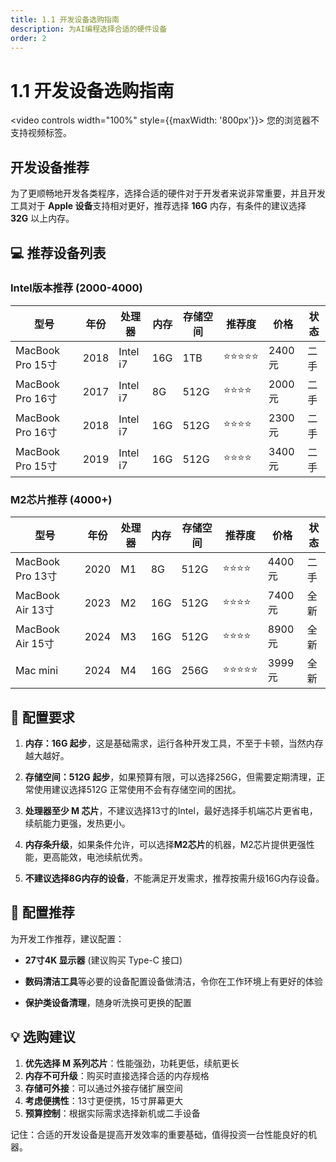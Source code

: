 ```yaml
---
title: 1.1 开发设备选购指南
description: 为AI编程选择合适的硬件设备
order: 2
---
```


# 1.1 开发设备选购指南

<video controls width="100%" style={{maxWidth: '800px'}}>
  <source src="https://minio.xiaofeng.show/ai-code/1.1.mp4" type="video/mp4" />
  您的浏览器不支持视频标签。
</video>

## 开发设备推荐

为了更顺畅地开发各类程序，选择合适的硬件对于开发者来说非常重要，并且开发工具对于 **Apple 设备**支持相对更好，推荐选择 **16G** 内存，有条件的建议选择 **32G** 以上内存。

## 💻 推荐设备列表

### Intel版本推荐 (2000-4000)

<div className="overflow-x-auto">

| 型号 | 年份 | 处理器 | 内存 | 存储空间 | 推荐度 | 价格 | 状态 |
|------|------|---------|------|----------|---------|------|------|
| MacBook Pro 15寸 | 2018 | Intel i7 | 16G | 1TB | ⭐⭐⭐⭐⭐ | 2400元 | 二手 |
| MacBook Pro 16寸 | 2017 | Intel i7 | 8G | 512G | ⭐⭐⭐⭐ | 2000元 | 二手 |
| MacBook Pro 16寸 | 2018 | Intel i7 | 16G | 512G | ⭐⭐⭐⭐ | 2300元 | 二手 |
| MacBook Pro 15寸 | 2019 | Intel i7 | 16G | 512G | ⭐⭐⭐⭐ | 3400元 | 二手 |

</div>

### M2芯片推荐 (4000+)

<div className="overflow-x-auto">

| 型号 | 年份 | 处理器 | 内存 | 存储空间 | 推荐度 | 价格 | 状态 |
|------|------|---------|------|----------|---------|------|------|
| MacBook Pro 13寸 | 2020 | M1 | 8G | 512G | ⭐⭐⭐⭐ | 4400元 | 二手 |
| MacBook Air 13寸 | 2023 | M2 | 16G | 512G | ⭐⭐⭐⭐ | 7400元 | 全新 |
| MacBook Air 15寸 | 2024 | M3 | 16G | 512G | ⭐⭐⭐⭐ | 8900元 | 全新 |
| Mac mini | 2024 | M4 | 16G | 256G | ⭐⭐⭐⭐⭐ | 3999元 | 全新 |

</div>

## 🎯 配置要求

1. **内存：16G 起步**，这是基础需求，运行各种开发工具，不至于卡顿，当然内存越大越好。

2. **存储空间：512G 起步**，如果预算有限，可以选择256G，但需要定期清理，正常使用建议选择512G 正常使用不会有存储空间的困扰。

3. **处理器至少 M 芯片**，不建议选择13寸的Intel，最好选择手机端芯片更省电，续航能力更强，发热更小。

4. **内存条升级**，如果条件允许，可以选择**M2芯片**的机器，M2芯片提供更强性能，更高能效，电池续航优秀。

5. **不建议选择8G内存的设备**，不能满足开发需求，推荐按需升级16G内存设备。

## 🔧 配置推荐

为开发工作推荐，建议配置：

- **27寸4K 显示器** (建议购买 Type-C 接口)

- **数码清洁工具**等必要的设备配置设备做清洁，令你在工作环境上有更好的体验

- **保护类设备清理**，随身听洗换可更换的配置

## 💡 选购建议

1. **优先选择 M 系列芯片**：性能强劲，功耗更低，续航更长
2. **内存不可升级**：购买时直接选择合适的内存规格
3. **存储可外接**：可以通过外接存储扩展空间
4. **考虑便携性**：13寸更便携，15寸屏幕更大
5. **预算控制**：根据实际需求选择新机或二手设备

记住：合适的开发设备是提高开发效率的重要基础，值得投资一台性能良好的机器。 